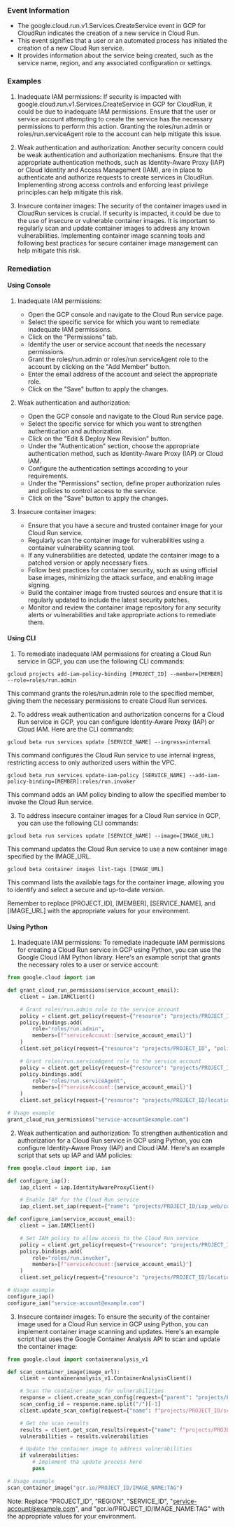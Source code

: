 
### Event Information

- The google.cloud.run.v1.Services.CreateService event in GCP for CloudRun indicates the creation of a new service in Cloud Run.
- This event signifies that a user or an automated process has initiated the creation of a new Cloud Run service.
- It provides information about the service being created, such as the service name, region, and any associated configuration or settings.


### Examples

1. Inadequate IAM permissions: If security is impacted with google.cloud.run.v1.Services.CreateService in GCP for CloudRun, it could be due to inadequate IAM permissions. Ensure that the user or service account attempting to create the service has the necessary permissions to perform this action. Granting the roles/run.admin or roles/run.serviceAgent role to the account can help mitigate this issue.

2. Weak authentication and authorization: Another security concern could be weak authentication and authorization mechanisms. Ensure that the appropriate authentication methods, such as Identity-Aware Proxy (IAP) or Cloud Identity and Access Management (IAM), are in place to authenticate and authorize requests to create services in CloudRun. Implementing strong access controls and enforcing least privilege principles can help mitigate this risk.

3. Insecure container images: The security of the container images used in CloudRun services is crucial. If security is impacted, it could be due to the use of insecure or vulnerable container images. It is important to regularly scan and update container images to address any known vulnerabilities. Implementing container image scanning tools and following best practices for secure container image management can help mitigate this risk.

### Remediation

#### Using Console

1. Inadequate IAM permissions:
   - Open the GCP console and navigate to the Cloud Run service page.
   - Select the specific service for which you want to remediate inadequate IAM permissions.
   - Click on the "Permissions" tab.
   - Identify the user or service account that needs the necessary permissions.
   - Grant the roles/run.admin or roles/run.serviceAgent role to the account by clicking on the "Add Member" button.
   - Enter the email address of the account and select the appropriate role.
   - Click on the "Save" button to apply the changes.

2. Weak authentication and authorization:
   - Open the GCP console and navigate to the Cloud Run service page.
   - Select the specific service for which you want to strengthen authentication and authorization.
   - Click on the "Edit & Deploy New Revision" button.
   - Under the "Authentication" section, choose the appropriate authentication method, such as Identity-Aware Proxy (IAP) or Cloud IAM.
   - Configure the authentication settings according to your requirements.
   - Under the "Permissions" section, define proper authorization rules and policies to control access to the service.
   - Click on the "Save" button to apply the changes.

3. Insecure container images:
   - Ensure that you have a secure and trusted container image for your Cloud Run service.
   - Regularly scan the container image for vulnerabilities using a container vulnerability scanning tool.
   - If any vulnerabilities are detected, update the container image to a patched version or apply necessary fixes.
   - Follow best practices for container security, such as using official base images, minimizing the attack surface, and enabling image signing.
   - Build the container image from trusted sources and ensure that it is regularly updated to include the latest security patches.
   - Monitor and review the container image repository for any security alerts or vulnerabilities and take appropriate actions to remediate them.

#### Using CLI

1. To remediate inadequate IAM permissions for creating a Cloud Run service in GCP, you can use the following CLI commands:

```
gcloud projects add-iam-policy-binding [PROJECT_ID] --member=[MEMBER] --role=roles/run.admin
```
This command grants the roles/run.admin role to the specified member, giving them the necessary permissions to create Cloud Run services.

2. To address weak authentication and authorization concerns for a Cloud Run service in GCP, you can configure Identity-Aware Proxy (IAP) or Cloud IAM. Here are the CLI commands:

```
gcloud beta run services update [SERVICE_NAME] --ingress=internal
```
This command configures the Cloud Run service to use internal ingress, restricting access to only authorized users within the VPC.

```
gcloud beta run services update-iam-policy [SERVICE_NAME] --add-iam-policy-binding=[MEMBER]:roles/run.invoker
```
This command adds an IAM policy binding to allow the specified member to invoke the Cloud Run service.

3. To address insecure container images for a Cloud Run service in GCP, you can use the following CLI commands:

```
gcloud beta run services update [SERVICE_NAME] --image=[IMAGE_URL]
```
This command updates the Cloud Run service to use a new container image specified by the IMAGE_URL.

```
gcloud beta container images list-tags [IMAGE_URL]
```
This command lists the available tags for the container image, allowing you to identify and select a secure and up-to-date version.

Remember to replace [PROJECT_ID], [MEMBER], [SERVICE_NAME], and [IMAGE_URL] with the appropriate values for your environment.

#### Using Python

1. Inadequate IAM permissions:
To remediate inadequate IAM permissions for creating a Cloud Run service in GCP using Python, you can use the Google Cloud IAM Python library. Here's an example script that grants the necessary roles to a user or service account:

```python
from google.cloud import iam

def grant_cloud_run_permissions(service_account_email):
    client = iam.IAMClient()

    # Grant roles/run.admin role to the service account
    policy = client.get_policy(request={"resource": "projects/PROJECT_ID"})
    policy.bindings.add(
        role="roles/run.admin",
        members=[f"serviceAccount:{service_account_email}"]
    )
    client.set_policy(request={"resource": "projects/PROJECT_ID", "policy": policy})

    # Grant roles/run.serviceAgent role to the service account
    policy = client.get_policy(request={"resource": "projects/PROJECT_ID/locations/REGION"})
    policy.bindings.add(
        role="roles/run.serviceAgent",
        members=[f"serviceAccount:{service_account_email}"]
    )
    client.set_policy(request={"resource": "projects/PROJECT_ID/locations/REGION", "policy": policy})

# Usage example
grant_cloud_run_permissions("service-account@example.com")
```

2. Weak authentication and authorization:
To strengthen authentication and authorization for a Cloud Run service in GCP using Python, you can configure Identity-Aware Proxy (IAP) and Cloud IAM. Here's an example script that sets up IAP and IAM policies:

```python
from google.cloud import iap, iam

def configure_iap():
    iap_client = iap.IdentityAwareProxyClient()

    # Enable IAP for the Cloud Run service
    iap_client.set_iap(request={"name": "projects/PROJECT_ID/iap_web/compute/services/SERVICE_ID"})

def configure_iam(service_account_email):
    client = iam.IAMClient()

    # Set IAM policy to allow access to the Cloud Run service
    policy = client.get_policy(request={"resource": "projects/PROJECT_ID/locations/REGION/services/SERVICE_ID"})
    policy.bindings.add(
        role="roles/run.invoker",
        members=[f"serviceAccount:{service_account_email}"]
    )
    client.set_policy(request={"resource": "projects/PROJECT_ID/locations/REGION/services/SERVICE_ID", "policy": policy})

# Usage example
configure_iap()
configure_iam("service-account@example.com")
```

3. Insecure container images:
To ensure the security of the container image used for a Cloud Run service in GCP using Python, you can implement container image scanning and updates. Here's an example script that uses the Google Container Analysis API to scan and update the container image:

```python
from google.cloud import containeranalysis_v1

def scan_container_image(image_url):
    client = containeranalysis_v1.ContainerAnalysisClient()

    # Scan the container image for vulnerabilities
    response = client.create_scan_config(request={"parent": "projects/PROJECT_ID", "scan_config": {"enabled": True}})
    scan_config_id = response.name.split("/")[-1]
    client.update_scan_config(request={"name": f"projects/PROJECT_ID/scanConfigs/{scan_config_id}"})

    # Get the scan results
    results = client.get_scan_results(request={"name": f"projects/PROJECT_ID/scanConfigs/{scan_config_id}"})
    vulnerabilities = results.vulnerabilities

    # Update the container image to address vulnerabilities
    if vulnerabilities:
        # Implement the update process here
        pass

# Usage example
scan_container_image("gcr.io/PROJECT_ID/IMAGE_NAME:TAG")
```

Note: Replace "PROJECT_ID", "REGION", "SERVICE_ID", "service-account@example.com", and "gcr.io/PROJECT_ID/IMAGE_NAME:TAG" with the appropriate values for your environment.

